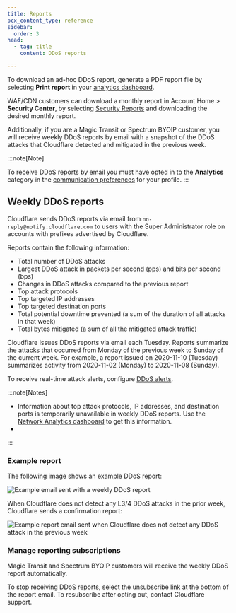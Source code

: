 ```yaml
---
title: Reports
pcx_content_type: reference
sidebar:
  order: 3
head:
  - tag: title
    content: DDoS reports

---
```



To download an ad-hoc DDoS report, generate a PDF report file by selecting **Print report** in your [analytics dashboard](/ddos-protection/reference/analytics/).

WAF/CDN customers can download a monthly report in Account Home > **Security Center**, by selecting [Security Reports](/security-center/app-security-reports/) and downloading the desired monthly report.

Additionally, if you are a Magic Transit or Spectrum BYOIP customer, you will receive weekly DDoS reports by email with a snapshot of the DDoS attacks that Cloudflare detected and mitigated in the previous week.

:::note[Note]

To receive DDoS reports by email you must have opted in to the **Analytics** category in the [communication preferences](/fundamentals/setup/account/customize-account/communication-preference/) for your profile. 
:::

## Weekly DDoS reports

Cloudflare sends DDoS reports via email from `no-reply@notify.cloudflare.com` to users with the Super Administrator role on accounts with prefixes advertised by Cloudflare.

Reports contain the following information:

- Total number of DDoS attacks
- Largest DDoS attack in packets per second (pps) and bits per second (bps)
- Changes in DDoS attacks compared to the previous report
- Top attack protocols
- Top targeted IP addresses
- Top targeted destination ports
- Total potential downtime prevented (a sum of the duration of all attacks in that week)
- Total bytes mitigated (a sum of all the mitigated attack traffic)

Cloudflare issues DDoS reports via email each Tuesday. Reports summarize the attacks that occurred from Monday of the previous week to Sunday of the current week. For example, a report issued on 2020-11-10 (Tuesday) summarizes activity from 2020-11-02 (Monday) to 2020-11-08 (Sunday).

To receive real-time attack alerts, configure [DDoS alerts](/ddos-protection/reference/alerts/).

:::note[Notes]

- Information about top attack protocols, IP addresses, and destination ports is temporarily unavailable in weekly DDoS reports. Use the [Network Analytics dashboard](/analytics/network-analytics/) to get this information.
- <Render file="alerts-and-reports-independent" />
:::

### Example report

The following image shows an example DDoS report:

![Example email sent with a weekly DDoS report](~/assets/images/ddos-protection/ddos-report-email.png)

When Cloudflare does not detect any L3/4 DDoS attacks in the prior week, Cloudflare sends a confirmation report:

![Example report email sent when Cloudflare does not detect any DDoS attack in the previous week](~/assets/images/ddos-protection/ddos-report-no-attacks.png)

### Manage reporting subscriptions

Magic Transit and Spectrum BYOIP customers will receive the weekly DDoS report automatically.

To stop receiving DDoS reports, select the unsubscribe link at the bottom of the report email. To resubscribe after opting out, contact Cloudflare support.
